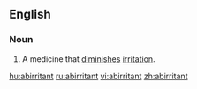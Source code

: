 ==English==

===Noun===
{{en-noun}}

# {{medicine}} A medicine that [[diminish]]es [[irritation]].

[[hu:abirritant]]
[[ru:abirritant]]
[[vi:abirritant]]
[[zh:abirritant]]